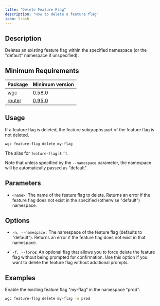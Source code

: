 ---
title: "Delete Feature Flag"
description: "How to delete a feature flag"
icon: trash
---

## Description

Deletes an existing feature flag within the specified namespace (or the "default" namespace if unspecified).

## Minimum Requirements

|Package|Minimum version|
|---|---|
|[wgc](/cli/intro)|[0.58.0](https://github.com/wundergraph/cosmo/compare/wgc@0.57.7...wgc@0.58.0)|
|[router](/router/intro)|[0.95.0](https://github.com/wundergraph/cosmo/releases/tag/router%400.95.0)|

## Usage

<Info>
  If a feature flag is deleted, the feature subgraphs part of the feature flag is not deleted.
</Info>

```bash
wgc feature-flag delete my-flag
```

The alias for `feature-flag` is `ff`.

Note that unless specified by the `--namespace` parameter, the namespace will be automatically passed as "default".

## Parameters

* `<name>`: The name of the feature flag to delete. Returns an error if the feature flag does not exist in the specified (otherwise "default") namespace.

## Options

* `-n, --namespace` : The namespace of the feature flag (defaults to "default"). Returns an error if the feature flag does not exist in that namespace.

* `-f, --force`: An optional flag that allows you to force delete the feature flag without being prompted for confirmation. Use this option if you want to delete the feature flag without additional prompts.

## Examples

Enable the existing feature flag "my-flag" in the namespace "prod":

```bash
wgc feature-flag delete my-flag -n prod
```

